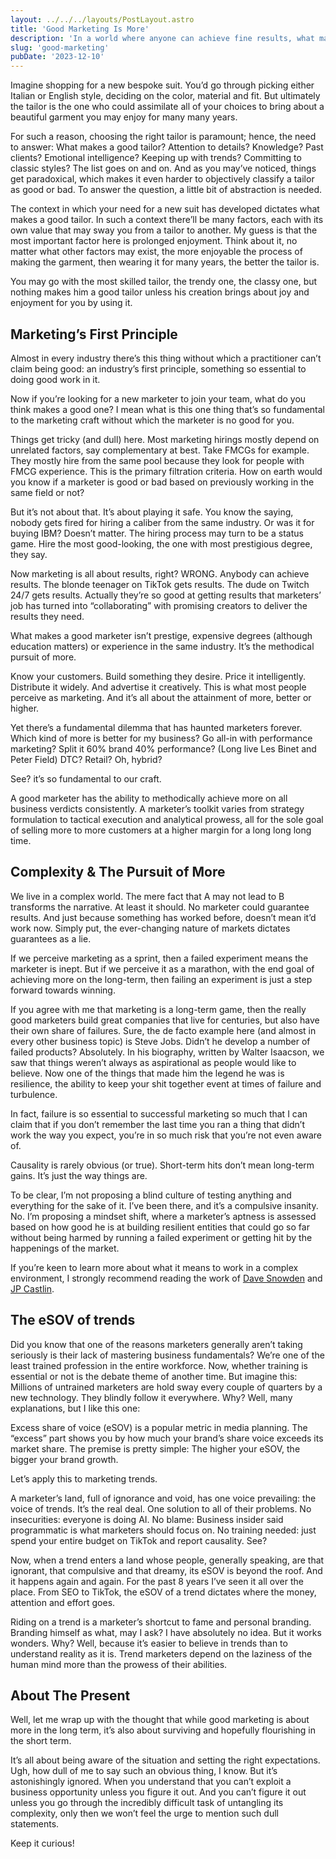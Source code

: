 ```yaml
---
layout: ../../../layouts/PostLayout.astro
title: 'Good Marketing Is More'
description: 'In a world where anyone can achieve fine results, what makes a good marketer?'
slug: 'good-marketing'
pubDate: '2023-12-10'
---
```


Imagine shopping for a new bespoke suit. You’d go through picking either Italian or English style, deciding on the color, material and fit. But ultimately the tailor is the one who could assimilate all of your choices to bring about a beautiful garment you may enjoy for many many years.

For such a reason, choosing the right tailor is paramount; hence, the need to answer: What makes a good tailor? Attention to details? Knowledge? Past clients? Emotional intelligence? Keeping up with trends? Committing to classic styles? The list goes on and on. And as you may’ve noticed, things get paradoxical, which makes it even harder to objectively classify a tailor as good or bad. To answer the question, a little bit of abstraction is needed.

The context in which your need for a new suit has developed dictates what makes a good tailor. In such a context there’ll be many factors, each with its own value that may sway you from a tailor to another. My guess is that the most important factor here is prolonged enjoyment. Think about it, no matter what other factors may exist, the more enjoyable the process of making the garment, then wearing it for many years, the better the tailor is.

You may go with the most skilled tailor, the trendy one, the classy one, but nothing makes him a good tailor unless his creation brings about joy and enjoyment for you by using it.

## Marketing’s First Principle

Almost in every industry there’s this thing without which a practitioner can’t claim being good: an industry’s first principle, something so essential to doing good work in it.

Now if you’re looking for a new marketer to join your team, what do you think makes a good one? I mean what is this one thing that’s so fundamental to the marketing craft without which the marketer is no good for you.

Things get tricky (and dull) here. Most marketing hirings mostly depend on unrelated factors, say complementary at best. Take FMCGs for example. They mostly hire from the same pool because they look for people with FMCG experience. This is the primary filtration criteria. How on earth would you know if a marketer is good or bad based on previously working in the same field or not?

But it’s not about that. It’s about playing it safe. You know the saying, nobody gets fired for hiring a caliber from the same industry. Or was it for buying IBM? Doesn’t matter. The hiring process may turn to be a status game. Hire the most good-looking, the one with most prestigious degree, they say.

Now marketing is all about results, right? WRONG. Anybody can achieve results. The blonde teenager on TikTok gets results. The dude on Twitch 24/7 gets results. Actually they’re so good at getting results that marketers’ job has turned into “collaborating” with promising creators to deliver the results they need.

What makes a good marketer isn’t prestige, expensive degrees (although education matters) or experience in the same industry. It’s the methodical pursuit of more.

Know your customers. Build something they desire. Price it intelligently. Distribute it widely. And advertise it creatively. This is what most people perceive as marketing. And it’s all about the attainment of more, better or higher.

Yet there’s a fundamental dilemma that has haunted marketers forever. Which kind of more is better for my business? Go all-in with performance marketing? Split it 60% brand 40% performance? (Long live Les Binet and Peter Field) DTC? Retail? Oh, hybrid?

See? it’s so fundamental to our craft.

A good marketer has the ability to methodically achieve more on all business verdicts consistently. A marketer’s toolkit varies from strategy formulation to tactical execution and analytical prowess, all for the sole goal of selling more to more customers at a higher margin for a long long long time.

## Complexity & The Pursuit of More

We live in a complex world. The mere fact that A may not lead to B transforms the narrative. At least it should. No marketer could guarantee results. And just because something has worked before, doesn’t mean it’d work now. Simply put, the ever-changing nature of markets dictates guarantees as a lie.

If we perceive marketing as a sprint, then a failed experiment means the marketer is inept. But if we perceive it as a marathon, with the end goal of achieving more on the long-term, then failing an experiment is just a step forward towards winning.

If you agree with me that marketing is a long-term game, then the really good marketers build great companies that live for centuries, but also have their own share of failures. Sure, the de facto example here (and almost in every other business topic) is Steve Jobs. Didn’t he develop a number of failed products? Absolutely. In his biography, written by Walter Isaacson, we saw that things weren’t always as aspirational as people would like to believe. Now one of the things that made him the legend he was is resilience, the ability to keep your shit together event at times of failure and turbulence.

In fact, failure is so essential to successful marketing so much that I can claim that if you don’t remember the last time you ran a thing that didn’t work the way you expect, you’re in so much risk that you’re not even aware of.

Causality is rarely obvious (or true). Short-term hits don’t mean long-term gains. It’s just the way things are.

To be clear, I’m not proposing a blind culture of testing anything and everything for the sake of it. I’ve been there, and it’s a compulsive insanity. No. I’m proposing a mindset shift, where a marketer’s aptness is assessed based on how good he is at building resilient entities that could go so far without being harmed by running a failed experiment or getting hit by the happenings of the market.

If you’re keen to learn more about what it means to work in a complex environment, I strongly recommend reading the work of [Dave Snowden](https://www.youtube.com/watch?v=N7oz366X0-8&ab_channel=CognitiveEdge) and [JP Castlin](https://strategyinpraxis.substack.com/).

## The eSOV of trends

Did you know that one of the reasons marketers generally aren’t taking seriously is their lack of mastering business fundamentals? We’re one of the least trained profession in the entire workforce. Now, whether training is essential or not is the debate theme of another time. But imagine this: Millions of untrained marketers are hold sway every couple of quarters by a new technology. They blindly follow it everywhere. Why? Well, many explanations, but I like this one:

Excess share of voice (eSOV) is a popular metric in media planning. The “excess” part shows you by how much your brand’s share voice exceeds its market share. The premise is pretty simple: The higher your eSOV, the bigger your brand growth.

Let’s apply this to marketing trends.

A marketer’s land, full of ignorance and void, has one voice prevailing: the voice of trends. It’s the real deal. One solution to all of their problems. No insecurities: everyone is doing AI. No blame: Business insider said programmatic is what marketers should focus on. No training needed: just spend your entire budget on TikTok and report causality. See?

Now, when a trend enters a land whose people, generally speaking, are that ignorant, that compulsive and that dreamy, its eSOV is beyond the roof. And it happens again and again. For the past 8 years I’ve seen it all over the place. From SEO to TikTok, the eSOV of a trend dictates where the money, attention and effort goes.

Riding on a trend is a marketer’s shortcut to fame and personal branding. Branding himself as what, may I ask? I have absolutely no idea. But it works wonders. Why? Well, because it’s easier to believe in trends than to understand reality as it is. Trend marketers depend on the laziness of the human mind more than the prowess of their abilities.

## About The Present

Well, let me wrap up with the thought that while good marketing is about more in the long term, it’s also about surviving and hopefully flourishing in the short term.

It’s all about being aware of the situation and setting the right expectations. Ugh, how dull of me to say such an obvious thing, I know. But it’s astonishingly ignored. When you understand that you can’t exploit a business opportunity unless you figure it out. And you can’t figure it out unless you go through the incredibly difficult task of untangling its complexity, only then we won’t feel the urge to mention such dull statements.

Keep it curious!

